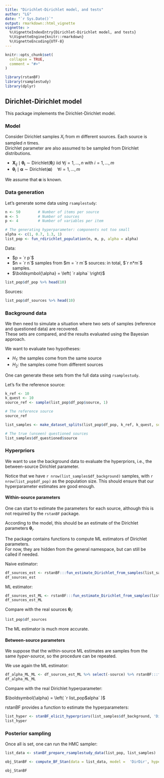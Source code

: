 ```yaml
---
title: "Dirichlet-Dirichlet model, and tests"
author: "LG"
date: "`r Sys.Date()`"
output: rmarkdown::html_vignette
vignette: >
  %\VignetteIndexEntry{Dirichlet-Dirichlet model, and tests}
  %\VignetteEngine{knitr::rmarkdown}
  %\VignetteEncoding{UTF-8}
---
```

\newcommand{\hr}[1]{{#1}_{\text{ref}}}
\newcommand{\hq}[1]{{#1}_{\text{quest}}}
\newcommand{\hrq}[1]{{#1}_{\text{ref,quest}}}
\renewcommand{\vec}[1]{\boldsymbol{#1}}
\newcommand{\tot}[1]{\overline{#1}}
\newcommand{\simiid}{\overset{iid}{~\sim~}}
\newcommand{\BF}{\mathrm{BF}} 
\newcommand{\indep}{~\perp\!\!\!\perp~}
\newcommand{\EE}{\mathop{\mathbb{E}}}
\newcommand{\Var}{\mathop{\mathrm{Var}}}
\newcommand{\dirichlet}[1]{\text{Dirichlet}{(#1)}}

```r
knitr::opts_chunk$set(
  collapse = TRUE,
  comment = "#>"
)
```

```r
library(rstanBF)
library(rsamplestudy)
library(dplyr)
```


## Dirichlet-Dirichlet model

This package implements the Dirichlet-Dirichlet model.   

### Model

Consider Dirichlet samples $X_i$ from $m$ different sources. Each source is sampled $n$ times.   
Dirichlet parameter are also assumed to be sampled from Dirichlet distributions.

- $\vec{X}_{ij} \mid \vec{\theta_i} \sim \dirichlet{\vec{\theta}_i}$ iid $\forall j = 1, \ldots, n$ with $i = 1, \ldots, m$
- $\vec{\theta}_i \mid \vec{\alpha} \sim \dirichlet{\vec{\alpha}} \quad \forall i = 1, \ldots, m$

We assume that $\vec{\alpha}$ is known.

### Data generation

Let's generate some data using `rsamplestudy`:

```r
n <- 50        # Number of items per source
m <- 5         # Number of sources
p <- 4         # Number of variables per item

# The generating hyperparameter: components not too small
alpha <- c(1, 0.7, 1.3, 1)   
list_pop <- fun_rdirichlet_population(n, m, p, alpha = alpha)
```


Data:

- $p = `r p`$ 
- $n = `r n`$ samples from $m = `r m`$ sources: in total, $`r n*m`$ samples.
- $\vec{\alpha} = \left( `r alpha` \right)$

```r
list_pop$df_pop %>% head(10)
```

Sources:

```r
list_pop$df_sources %>% head(10)
```

### Background data

We then need to simulate a situation where two sets of samples (reference and questioned data) are recovered.    
These sets are compared, and the results evaluated using the Bayesian approach.

We want to evaluate two hypotheses: 

- $H_1$: the samples come from the same source
- $H_2$: the samples come from different sources

One can generate these sets from the full data using `rsamplestudy`.

Let's fix the reference source: 

```r
k_ref <- 10
k_quest <- 10
source_ref <- sample(list_pop$df_pop$source, 1)

# The reference source
source_ref
```

```r
list_samples <- make_dataset_splits(list_pop$df_pop, k_ref, k_quest, source_ref = source_ref)

# The true (unseen) questioned sources
list_samples$df_questioned$source
```

### Hyperpriors

We want to use the background data to evaluate the hyperpriors, i.e., the between-source Dirichlet parameter.   

Notice that we have `r nrow(list_samples$df_background)` samples, with  `r nrow(list_pop$df_pop)` as the population size.
This should ensure that our hyperparameter estimates are good enough.

#### Within-source parameters

One can start to estimate the parameters for each source, although this is not required by the `rstanBF` package.

According to the model, this should be an estimate of the Dirichlet parameters $\vec{\theta}_i$.

The package contains functions to compute ML estimators of Dirichlet parameters.   
For now, they are hidden from the general namespace, but can still be called if needed.

Naive estimator:

```r
df_sources_est <- rstanBF:::fun_estimate_Dirichlet_from_samples(list_samples$df_background, use = 'naive')
df_sources_est
```

ML estimator:

```r
df_sources_est_ML <- rstanBF:::fun_estimate_Dirichlet_from_samples(list_samples$df_background, use = 'ML')
df_sources_est_ML
```


Compare with the real sources $\vec{\theta}_i$:
```r
list_pop$df_sources
```

The ML estimator is much more accurate.

#### Between-source parameters

We suppose that the within-source ML estimates are samples from the same *hyper-source*, so the procedure can be repeated.    

We use again the ML estimator:

```r
df_alpha_ML_ML <- df_sources_est_ML %>% select(-source) %>% rstanBF:::fun_estimate_Dirichlet_from_single_source(use = 'ML')
df_alpha_ML_ML
```

Compare with the real Dirichlet hyperparameter:    

$\vec{\alpha} = \left( `r list_pop$alpha` \right)$


rstanBF provides a function to estimate the hyperparameters:

```r
list_hyper <- stanBF_elicit_hyperpriors(list_samples$df_background, 'DirDir', mode_hyperparameter = 'ML')
list_hyper
```

### Posterior sampling

Once all is set, one can run the HMC sampler:

```r
list_data <- stanBF_prepare_rsamplestudy_data(list_pop, list_samples)

obj_StanBF <- compute_BF_Stan(data = list_data, model =  'DirDir', hyperpriors = list_hyper)
```

```r
obj_StanBF
```
